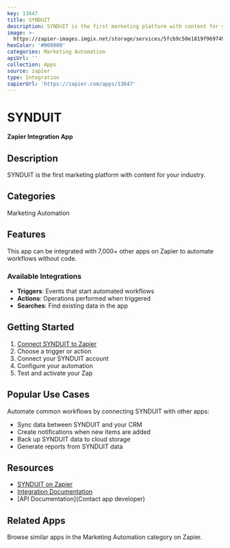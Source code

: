```yaml
---
key: 13647
title: SYNDUIT
description: SYNDUIT is the first marketing platform with content for your industry.
image: >-
  https://zapier-images.imgix.net/storage/services/5fcb9c50e1819f969749777e3c2e72b9_3.png?auto=format%2Ccompress&ixlib=python-3.0.0&q=50
hexColor: '#000000'
categories: Marketing Automation
apiUrl: ''
collection: Apps
source: zapier
type: Integration
zapierUrl: 'https://zapier.com/apps/13647'
---
```

# SYNDUIT

**Zapier Integration App**

## Description

SYNDUIT is the first marketing platform with content for your industry.

## Categories

Marketing Automation

## Features

This app can be integrated with 7,000+ other apps on Zapier to automate workflows without code.

### Available Integrations

- **Triggers**: Events that start automated workflows
- **Actions**: Operations performed when triggered
- **Searches**: Find existing data in the app

## Getting Started

1. [Connect SYNDUIT to Zapier](https://zapier.com/apps/13647)
2. Choose a trigger or action
3. Connect your SYNDUIT account
4. Configure your automation
5. Test and activate your Zap

## Popular Use Cases

Automate common workflows by connecting SYNDUIT with other apps:

- Sync data between SYNDUIT and your CRM
- Create notifications when new items are added
- Back up SYNDUIT data to cloud storage
- Generate reports from SYNDUIT data

## Resources

- [SYNDUIT on Zapier](https://zapier.com/apps/13647)
- [Integration Documentation](https://zapier.com/apps/13647/integrations)
- [API Documentation](Contact app developer)

## Related Apps

Browse similar apps in the Marketing Automation category on Zapier.
